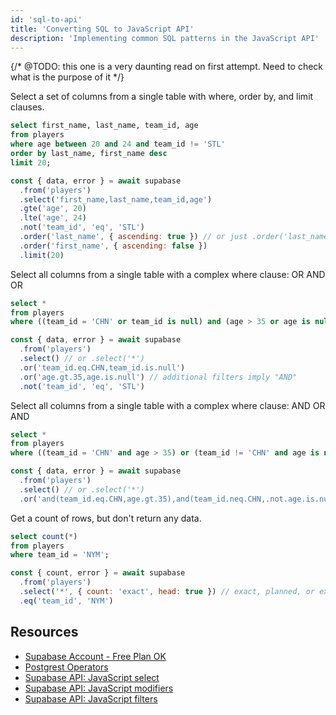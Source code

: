 ```yaml
---
id: 'sql-to-api'
title: 'Converting SQL to JavaScript API'
description: 'Implementing common SQL patterns in the JavaScript API'
---
```


{/* @TODO: this one is a very daunting read on first attempt. Need to check what is the purpose of it */}

Select a set of columns from a single table with where, order by, and limit clauses.

```sql
select first_name, last_name, team_id, age
from players
where age between 20 and 24 and team_id != 'STL'
order by last_name, first_name desc
limit 20;
```

```js
const { data, error } = await supabase
  .from('players')
  .select('first_name,last_name,team_id,age')
  .gte('age', 20)
  .lte('age', 24)
  .not('team_id', 'eq', 'STL')
  .order('last_name', { ascending: true }) // or just .order('last_name')
  .order('first_name', { ascending: false })
  .limit(20)
```

Select all columns from a single table with a complex where clause: OR AND OR

```sql
select *
from players
where ((team_id = 'CHN' or team_id is null) and (age > 35 or age is null));
```

```js
const { data, error } = await supabase
  .from('players')
  .select() // or .select('*')
  .or('team_id.eq.CHN,team_id.is.null')
  .or('age.gt.35,age.is.null') // additional filters imply "AND"
  .not('team_id', 'eq', 'STL')
```

Select all columns from a single table with a complex where clause: AND OR AND

```sql
select *
from players
where ((team_id = 'CHN' and age > 35) or (team_id != 'CHN' and age is not null));
```

```js
const { data, error } = await supabase
  .from('players')
  .select() // or .select('*')
  .or('and(team_id.eq.CHN,age.gt.35),and(team_id.neq.CHN,.not.age.is.null)')
```

Get a count of rows, but don't return any data.

```sql
select count(*)
from players
where team_id = 'NYM';
```

```js
const { count, error } = await supabase
  .from('players')
  .select('*', { count: 'exact', head: true }) // exact, planned, or executed
  .eq('team_id', 'NYM')
```

## Resources

- [Supabase Account - Free Plan OK](https://supabase.com)
- [Postgrest Operators](https://postgrest.org/en/stable/api.html#operators)
- [Supabase API: JavaScript select](/docs/reference/javascript/select)
- [Supabase API: JavaScript modifiers](/docs/reference/javascript/using-modifiers)
- [Supabase API: JavaScript filters](/docs/reference/javascript/using-filters)

